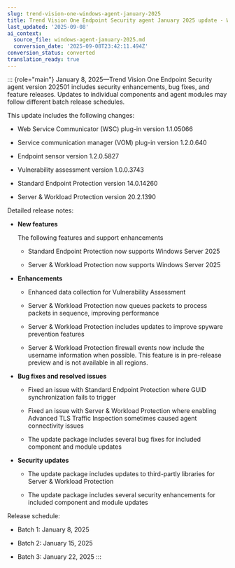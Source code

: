 ```yaml
---
slug: trend-vision-one-windows-agent-january-2025
title: Trend Vision One Endpoint Security agent January 2025 update - Windows
last_updated: '2025-09-08'
ai_context:
  source_file: windows-agent-january-2025.md
  conversion_date: '2025-09-08T23:42:11.494Z'
conversion_status: converted
translation_ready: true
---
```


::: {role="main"}
January 8, 2025—Trend Vision One Endpoint Security agent version 202501 includes security enhancements, bug fixes, and feature releases. Updates to individual components and agent modules may follow different batch release schedules.

This update includes the following changes:

- Web Service Communicator (WSC) plug-in version 1.1.05066

- Service communication manager (VOM) plug-in version 1.2.0.640

- Endpoint sensor version 1.2.0.5827

- Vulnerability assessment version 1.0.0.3743

- Standard Endpoint Protection version 14.0.14260

- Server & Workload Protection version 20.2.1390

Detailed release notes:

- **New features**

  The following features and support enhancements

  - Standard Endpoint Protection now supports Windows Server 2025

  - Server & Workload Protection now supports Windows Server 2025

- **Enhancements**

  - Enhanced data collection for Vulnerability Assessment

  - Server & Workload Protection now queues packets to process packets in sequence, improving performance

  - Server & Workload Protection includes updates to improve spyware prevention features

  - Server & Workload Protection firewall events now include the username information when possible. This feature is in pre-release preview and is not available in all regions.

- **Bug fixes and resolved issues**

  - Fixed an issue with Standard Endpoint Protection where GUID synchronization fails to trigger

  - Fixed an issue with Server & Workload Protection where enabling Advanced TLS Traffic Inspection sometimes caused agent connectivity issues

  - The update package includes several bug fixes for included component and module updates

- **Security updates**

  - The update package includes updates to third-partly libraries for Server & Workload Protection

  - The update package includes several security enhancements for included component and module updates

Release schedule:

- Batch 1: January 8, 2025

- Batch 2: January 15, 2025

- Batch 3: January 22, 2025
:::
